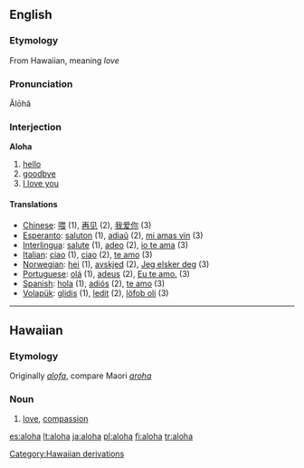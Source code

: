 ==English==

===Etymology===
From Hawaiian, meaning ''love''<!--, when using it as a greeting it can mean "hello" or "good-bye", also "I love you". The reply is ''"Aloha (iä) 'oe"''.-->

===Pronunciation===
Ălōhă

===Interjection===
{{wikipedia}}
'''Aloha'''

# [[hello]]
# [[goodbye]]
# [[I love you]]

====Translations====
* [[Chinese]]: [[喂]] (1), [[再见]] (2), [[我爱你]] (3)
* [[Esperanto]]: [[saluton]] (1), [[adiaŭ]] (2), [[mi amas vin]] (3)
* [[Interlingua]]: [[salute]] (1), [[adeo]] (2), [[io te ama]] (3)
* [[Italian]]: [[ciao]] (1), [[ciao]] (2), [[te amo]] (3)
* [[Norwegian]]: [[hei]] (1), [[avskjed]] (2), [[Jeg elsker deg]] (3)
* [[Portuguese]]: [[olá]] (1), [[adeus]] (2), [[Eu te amo.]] (3)
* [[Spanish]]: [[hola]] (1), [[adiós]] (2), [[te amo]] (3)
* [[Volapük]]: [[glidis]] (1), [[ledit]] (2), [[löfob oli]] (3)


[[Category:Hawaiian derivations]]

----

==Hawaiian==

===Etymology===
Originally ''[[alofa]]'', compare Maori ''[[aroha]]''

===Noun===
{{haw-noun}}

# [[love]], [[compassion]]

[[es:aloha]]
[[lt:aloha]]
[[ja:aloha]]
[[pl:aloha]]
[[fi:aloha]]
[[tr:aloha]]